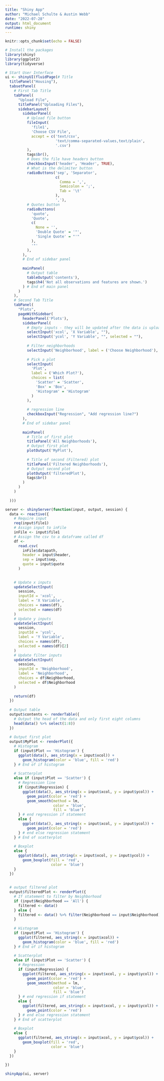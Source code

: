 ```yaml
---
title: "Shiny App"
author: "Michael Schulte & Austin Webb"
date: "2022-07-28"
output: html_document
runtime: shiny
---
```



```r
knitr::opts_chunk$set(echo = FALSE)
```

```r
# Install the packages
library(shiny)
library(ggplot2)
library(tidyverse)
```


```r


# Start User Interface
ui <- shinyUI(fluidPage(# Title
  titlePanel("Housing"),
  tabsetPanel(
    # First Tab Title
    tabPanel(
      "Upload File",
      titlePanel("Uploading Files"),
      sidebarLayout(
        sidebarPanel(
          # Upload file button
          fileInput(
            'file1',
            'Choose CSV File',
            accept = c('text/csv',
                       'text/comma-separated-values,text/plain',
                       '.csv')
          ),
          tags$br(),
          # Does the file have headers button
          checkboxInput('header', 'Header', TRUE),
          # What is the delimiter button
          radioButtons('sep', 'Separator',
                       c(
                         Comma = ',',
                         Semicolon = ';',
                         Tab = '\t'
                       ),
                       ','),
          # Quotes button
          radioButtons(
            'quote',
            'Quote',
            c(
              None = '',
              'Double Quote' = '"',
              'Single Quote' = "'"
            ),
            '"'
          ),
        ),
        # End of sidebar panel
        
        mainPanel(
          # Output table
          tableOutput('contents'),
          tags$h4('Not all observations and features are shown.')
        ) # End of main panel
      )
    ),
    # Second Tab Title
    tabPanel(
      "Plots",
      pageWithSidebar(
        headerPanel('Plots'),
        sidebarPanel(
          # Empty inputs - they will be updated after the data is uploaded
          selectInput('xcol', 'X Variable', ""),
          selectInput('ycol', 'Y Variable', "", selected = ""),
          
          # Filter neighborhoods
          selectInput('Neighborhood', label = ('Choose Neighborhood'), ''),
          
          # Pick a plot
          selectInput(
            'Plot',
            label = ('Which Plot?'),
            choices = list(
              'Scatter' = 'Scatter',
              'Box' = 'Box',
              'Histogram' = 'Histogram'
            )
          ),
          
          # regression line
          checkboxInput("Regression", "Add regression line?")
        ),
        # End of sidebar panel
        
        mainPanel(
          # Title of first plot
          titlePanel('All Neighborhoods'),
          # Output first plot
          plotOutput('MyPlot'),
          
          # Title of second (Filtered) plot
          titlePanel('Filtered Neighborhoods'),
          # Output second plot
          plotOutput('filteredPlot'),
          tags$br()
        )
      )
    )
    
  )))

server <- shinyServer(function(input, output, session) {
  data <- reactive({
    # Require input
    req(input$file1)
    # Assign input to inFile
    inFile <- input$file1
    # Assign the csv to a dataframe called df
    df <-
      read.csv(
        inFile$datapath,
        header = input$header,
        sep = input$sep,
        quote = input$quote
      )
    
    
    # Update x inputs
    updateSelectInput(
      session,
      inputId = 'xcol',
      label = 'X Variable',
      choices = names(df),
      selected = names(df)
    )
    # Update y inputs
    updateSelectInput(
      session,
      inputId = 'ycol',
      label = 'Y Variable',
      choices = names(df),
      selected = names(df)[2]
    )
    # Update filter inputs
    updateSelectInput(
      session,
      inputId = 'Neighborhood',
      label = 'Neighborhood',
      choices = df$Neighborhood,
      selected = df$Neighborhood
    )
    
    return(df)
  })
  
  # Output table
  output$contents <- renderTable({
    # Output the head of the data and only first eight columns
    head(data() %>% select(1:8))
  })
  
  # Output first plot
  output$MyPlot <- renderPlot({
    # Histogram
    if (input$Plot == 'Histogram') {
      ggplot(data(), aes_string(x = input$xcol)) +
        geom_histogram(color = 'blue', fill = 'red')
    } # End of if histogram
    
    # Scatterplot
    else if (input$Plot == 'Scatter') {
      # Regression line
      if (input$Regression) {
        ggplot(data(), aes_string(x = input$xcol, y = input$ycol)) +
          geom_point(color = 'red') +
          geom_smooth(method = lm,
                      color = 'blue',
                      fill = 'blue')
      } # end regression if statement
      else {
        ggplot(data(), aes_string(x = input$xcol, y = input$ycol)) +
          geom_point(color = 'red')
      } # end else regression statement
    } # End of scatterplot
    
    # Boxplot
    else {
      ggplot(data(), aes_string(x = input$xcol, y = input$ycol)) +
        geom_boxplot(fill = 'red',
                     color = 'blue')
    }
  })
  
  
  # output filtered plot
  output$filteredPlot <- renderPlot({
    # If statement to filter by Neighborhood
    if (input$Neighborhood == 'All') {
      filtered <- data()
    } else {
      filtered <- data() %>% filter(Neighborhood == input$Neighborhood)
    }
    
    # Histogram
    if (input$Plot == 'Histogram') {
      ggplot(filtered, aes_string(x = input$xcol)) +
        geom_histogram(color = 'blue', fill = 'red')
    } # End of if histogram
    
    # Scatterplot
    else if (input$Plot == 'Scatter') {
      # Regression
      if (input$Regression) {
        ggplot(filtered, aes_string(x = input$xcol, y = input$ycol)) +
          geom_point(color = 'red') +
          geom_smooth(method = lm,
                      color = 'blue',
                      fill = 'blue')
      } # end regression if statement
      else {
        ggplot(filtered, aes_string(x = input$xcol, y = input$ycol)) +
          geom_point(color = 'red')
      } # end else regression statement
    } # End of scatterplot
    
    # Boxplot
    else {
      ggplot(filtered, aes_string(x = input$xcol, y = input$ycol)) +
        geom_boxplot(fill = 'red',
                     color = 'blue')
    }
  })
  
})

shinyApp(ui, server)

```

